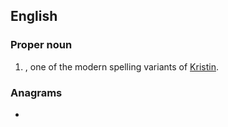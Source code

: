 ==English==

===Proper noun===
{{en-proper noun}}

# {{given name|en|female|from=Ancient Greek}}, one of the modern spelling variants of [[Kristin]].

===Anagrams===
* {{anagrams|en|a=iknrsty|Kirstyn|Kristyn}}